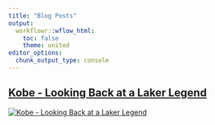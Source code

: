 ---
title: "Blog Posts"
output:
  workflowr::wflow_html:
    toc: false
    theme: united
editor_options:
  chunk_output_type: console
---


<div class = "row">

## [Kobe - Looking Back at a Laker Legend](20200323-Kobe---Looking-Back-at-a-Laker-Legend.html)

</div>

<div class = "row">
<div class = "col-md-6">

[![Kobe - Looking Back at a Laker Legend](https://img.bleacherreport.net/img/images/photos/003/695/304/b0d310fc34f5a2392bb909b914fdb75c_crop_exact.jpg?h=646&w=970&q=70&crop_x=center&crop_y=top)](20200323-Kobe---Looking-Back-at-a-Laker-Legend.html)

</div>
</div>
